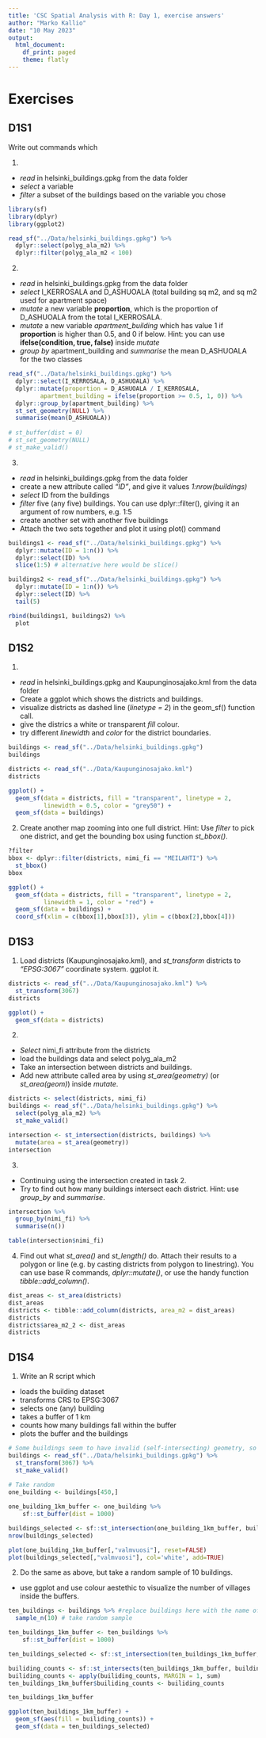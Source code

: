 ```yaml
---
title: 'CSC Spatial Analysis with R: Day 1, exercise answers'
author: "Marko Kallio"
date: "10 May 2023"
output:
  html_document:
    df_print: paged
    theme: flatly
---
```



# Exercises
## D1S1

Write out commands which

1.

* *read* in helsinki_buildings.gpkg from the data folder
* *select* a variable
* *filter* a subset of the buildings based on the variable you chose

```r
library(sf)
library(dplyr)
library(ggplot2)

read_sf("../Data/helsinki_buildings.gpkg") %>% 
  dplyr::select(polyg_ala_m2) %>% 
  dplyr::filter(polyg_ala_m2 < 100)
```

2.

* *read* in helsinki_buildings.gpkg from the data folder
* *select* I_KERROSALA and D_ASHUOALA (total building sq m2, and sq m2 used for apartment space)
* *mutate* a new variable **proportion**, which is the proportion of D_ASHUOALA from the total I_KERROSALA.
* *mutate* a new variable *apartment_building* which has value 1 if **proportion** is higher than 0.5, and 0 if below. Hint: you can use **ifelse(condition, true, false)** inside *mutate*
* *group by* apartment_building and *summarise* the mean D_ASHUOALA for the two classes

```r
read_sf("../Data/helsinki_buildings.gpkg") %>% 
  dplyr::select(I_KERROSALA, D_ASHUOALA) %>% 
  dplyr::mutate(proportion = D_ASHUOALA / I_KERROSALA,
         apartment_building = ifelse(proportion >= 0.5, 1, 0)) %>%
  dplyr::group_by(apartment_building) %>% 
  st_set_geometry(NULL) %>% 
  summarise(mean(D_ASHUOALA))
  
# st_buffer(dist = 0)
# st_set_geometry(NULL)
# st_make_valid()

```

3.

* *read* in helsinki_buildings.gpkg from the data folder
* create a new attribute called *"ID"*, and give it values *1:nrow(buildings)*
* *select* ID from the buildings
* *filter* five (any five) buildings. You can use dplyr::filter(), giving it an argument of row numbers, e.g. 1:5
* create another set with another five buildings
* Attach the two sets together and plot it using plot() command

```r
buildings1 <- read_sf("../Data/helsinki_buildings.gpkg") %>% 
  dplyr::mutate(ID = 1:n()) %>% 
  dplyr::select(ID) %>% 
  slice(1:5) # alternative here would be slice()

buildings2 <- read_sf("../Data/helsinki_buildings.gpkg") %>% 
  dplyr::mutate(ID = 1:n()) %>% 
  dplyr::select(ID) %>% 
  tail(5)

rbind(buildings1, buildings2) %>% 
  plot
```

## D1S2

1. 

* *read* in helsinki_buildings.gpkg and Kaupunginosajako.kml from the data folder
* Create a ggplot which shows the districts and buildings.
* visualize districts as dashed line (*linetype = 2*) in the geom_sf() function call.
* give the districs a white or transparent *fill* colour.
* try different *linewidth*  and *color* for the district boundaries.

```r
buildings <- read_sf("../Data/helsinki_buildings.gpkg")
buildings

districts <- read_sf("../Data/Kaupunginosajako.kml")
districts

ggplot() +
  geom_sf(data = districts, fill = "transparent", linetype = 2,
          linewidth = 0.5, color = "grey50") +
  geom_sf(data = buildings)
```

2. Create another map zooming into one full district. Hint: Use *filter* to pick one district, and get the bounding box using function *st_bbox()*.

```r
?filter
bbox <- dplyr::filter(districts, nimi_fi == "MEILAHTI") %>% 
  st_bbox()
bbox

ggplot() +
  geom_sf(data = districts, fill = "transparent", linetype = 2,
          linewidth = 1, color = "red") +
  geom_sf(data = buildings) +
  coord_sf(xlim = c(bbox[1],bbox[3]), ylim = c(bbox[2],bbox[4]))
```

## D1S3

1. Load districts (Kaupunginosajako.kml), and *st_transform* districts to *"EPSG:3067"* coordinate system. ggplot it.

```r
districts <- read_sf("../Data/Kaupunginosajako.kml") %>% 
  st_transform(3067) 
districts

ggplot() +
  geom_sf(data = districts)
```


2. 

* *Select* nimi_fi attribute from the districts 
* load the buildings data and select polyg_ala_m2 
* Take an intersection between districts and buildings. 
* Add new attribute called area by using *st_area(geometry)* (or *st_area(geom)*) inside *mutate*.

```r
districts <- select(districts, nimi_fi)
buildings <- read_sf("../Data/helsinki_buildings.gpkg") %>% 
  select(polyg_ala_m2) %>% 
  st_make_valid()

intersection <- st_intersection(districts, buildings) %>% 
  mutate(area = st_area(geometry))
intersection

```

3.

* Continuing using the intersection created in task 2.
* Try to find out how many buildings intersect each district. Hint: use *group_by* and *summarise*.

```r
intersection %>% 
  group_by(nimi_fi) %>% 
  summarise(n())

table(intersection$nimi_fi)
```



4. Find out what *st_area()* and *st_length()* do. Attach their results to a polygon or line (e.g. by casting districts from polygon to linestring). You can use base R commands, *dplyr::mutate()*, or use the handy function *tibble::add_column()*.
```r
dist_areas <- st_area(districts)
dist_areas
districts <- tibble::add_column(districts, area_m2 = dist_areas)
districts
districts$area_m2_2 <- dist_areas
districts
```

## D1S4

1. Write an R script which

* loads the building dataset
* transforms CRS to EPSG:3067
* selects one (any) building
* takes a buffer of 1 km
* counts how many buildings fall within the buffer
* plots the buffer and the buildings

```r
# Some buildings seem to have invalid (self-intersecting) geometry, so therefore here an extra step here for fixing that.
buildings <- read_sf("../Data/helsinki_buildings.gpkg") %>% 
  st_transform(3067) %>% 
  st_make_valid()
  
# Take random 
one_building <- buildings[450,]

one_building_1km_buffer <- one_building %>%
    sf::st_buffer(dist = 1000)

buildings_selected <- sf::st_intersection(one_building_1km_buffer, buildings)
nrow(buildings_selected)

plot(one_building_1km_buffer[,"valmvuosi"], reset=FALSE)
plot(buildings_selected[,"valmvuosi"], col='white', add=TRUE)


```

2. Do the same as above, but take a random sample of 10 buildings.

* use ggplot and use colour aestethic to visualize the number of villages inside the buffers.

```r
ten_buildings <- buildings %>% #replace buildings here with the name of your variable from task 1.
  sample_n(10) # take random sample

ten_buildings_1km_buffer <- ten_buildings %>%
    sf::st_buffer(dist = 1000)

ten_buildings_selected <- sf::st_intersection(ten_buildings_1km_buffer, buildings)

builiding_counts <- sf::st_intersects(ten_buildings_1km_buffer, buildings, sparse=FALSE)
builiding_counts <- apply(builiding_counts, MARGIN = 1, sum)
ten_buildings_1km_buffer$builiding_counts <- builiding_counts

ten_buildings_1km_buffer

ggplot(ten_buildings_1km_buffer) + 
  geom_sf(aes(fill = builiding_counts)) +
  geom_sf(data = ten_buildings_selected) 

```